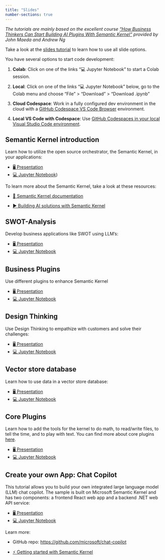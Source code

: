 ```yaml
---
title: "Slides"
number-sections: true
---
```


*The tutorials are mainly based on the excellent course ["How Business Thinkers Can Start Building AI Plugins With Semantic Kernel"](https://www.deeplearning.ai/short-courses/microsoft-semantic-kernel/) provided by John Maeda and Andrew Ng*



::: {.callout-note appearance="simple"}
Take a look at the [slides tutorial](https://kirenz.github.io/lab-toolkit/slides/slides.html#/title-slide) to learn how to use all slide options. 
:::

You have several options to start code development:

1. **Colab**: Click on one of the links "💻 Jupyter Notebook" to start a Colab session. 

2. **Local**: Click on one of the links "💻 Jupyter Notebook" below, go to the Colab menu and choose "File" > "Download" > "Download .ipynb"

3. **Cloud Codespace**: Work in a fully configured dev environment in the cloud with a [GitHub Codespace VS Code Browser](/https://github.com/kirenz/lab-semantic-kernel/blob/main/README.md) environment.

4. **Local VS Code with Codespace**: Use [GitHub Codespaces in your local Visual Studio Code environment](https://docs.github.com/en/codespaces/developing-in-codespaces/using-github-codespaces-in-visual-studio-code).



## Semantic Kernel introduction

Learn how to utilize the open source orchestrator, the Semantic Kernel, in your applications:

::: {.callout-tip appearance="simple" icon=false}
- [🖥️ Presentation](slides/1_kernel.qmd)
- [💻 Jupyter Notebook](https://colab.research.google.com/github/kirenz/lab-semantic-kernel/blob/main/code/1_kernel.ipynb))
:::

To learn more about the Semantic Kernel, take a look at these resources:

- [📖 Semantic Kernel documentation](https://learn.microsoft.com/en-us/semantic-kernel/)

- [ ▶️ Building AI solutions with Semantic Kernel](https://build.microsoft.com/en-US/sessions/31e11443-70d3-4020-8c8c-0a654bccd233?source=sessions)

## SWOT-Analysis  

Develop business applications like SWOT using LLM’s:

::: {.callout-tip appearance="simple" icon=false}
- [🖥️ Presentation](slides/2_swot.qmd)
- [💻 Jupyter Notebook](https://colab.research.google.com/github/kirenz/lab-semantic-kernel/blob/main/code/2_swot.ipynb)
:::

## Business Plugins

Use different plugins to enhance Semantic Kernel

::: {.callout-tip appearance="simple" icon=false}
- [🖥️ Presentation](slides/3_business_plugins.qmd)
- [💻 Jupyter Notebook](https://colab.research.google.com/github/kirenz/lab-semantic-kernel/blob/main/code/3_business_plugins.ipynb)
:::


## Design Thinking

Use Design Thinking to empathize with customers and solve their challenges:

::: {.callout-tip appearance="simple" icon=false}
- [🖥️ Presentation](slides/4_design.qmd)
- [💻 Jupyter Notebook](https://colab.research.google.com/github/kirenz/lab-semantic-kernel/blob/main/code/4_design.ipynb)
:::

## Vector store database

Learn how to use data in a vector store database:

::: {.callout-tip appearance="simple" icon=false}
- [🖥️ Presentation](slides/5_database.qmd)
- [💻 Jupyter Notebook](https://colab.research.google.com/github/kirenz/lab-semantic-kernel/blob/main/code/5_database.ipynb)

:::


## Core Plugins

Learn how to add the tools for the kernel to do math, to read/write files, to tell the time, and to play with text. You can find more about core plugins [here](https://learn.microsoft.com/en-us/semantic-kernel/ai-orchestration/out-of-the-box-plugins?tabs=Csharp).


::: {.callout-tip appearance="simple" icon=false}
- [🖥️ Presentation](slides/6_core_plugins.qmd)
- [💻 Jupyter Notebook](https://colab.research.google.com/github/kirenz/lab-semantic-kernel/blob/main/code/6_core_plugins.ipynb)
:::


## Create your own App: Chat Copilot

This tutorial allows you to build your own integrated large language model (LLM) chat copilot. The sample is built on Microsoft Semantic Kernel and has two components: a frontend React web app and a backend .NET web API service:


::: {.callout-tip appearance="simple" icon=false}
- [🖥️ Presentation](slides/7_apps.qmd)
- [💻 Jupyter Notebook](https://colab.research.google.com/github/kirenz/lab-semantic-kernel/blob/main/code/7_apps.ipynb)
:::

Learn more:

- GitHub repo: <https://github.com/microsoft/chat-copilot> 

- [ ⚡️ Getting started with Semantic Kernel](https://github.com/microsoft/semantic-kernel/blob/main/python/README.md) 